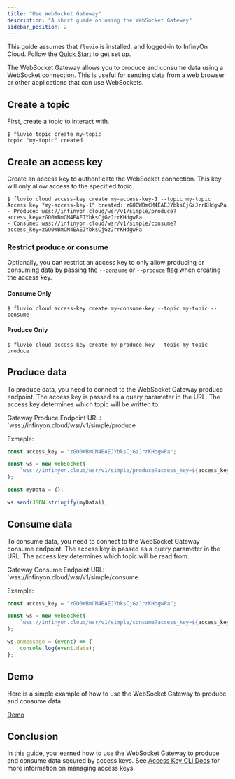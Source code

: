 ```yaml
---
title: "Use WebSocket Gateway"
description: "A short guide on using the WebSocket Gateway"
sidebar_position: 2
---
```


This guide assumes that `fluvio` is installed, and logged-in to InfinyOn Cloud. Follow the [Quick Start] to get set up.

The WebSocket Gateway allows you to produce and consume data using a WebSocket connection. This is useful for sending data from a web browser or other applications that can use WebSockets.

## Create a topic

First, create a topic to interact with.

```shell
$ fluvio topic create my-topic
topic "my-topic" created
```

## Create an access key

Create an access key to authenticate the WebSocket connection. This key will only allow access to the specified topic.

```shell
$ fluvio cloud access-key create my-access-key-1 --topic my-topic
Access key "my-access-key-1" created: zGO0WBmCM4EAEJYbksCjGzJrrKHdgwPa
- Produce: wss://infinyon.cloud/wsr/v1/simple/produce?access_key=zGO0WBmCM4EAEJYbksCjGzJrrKHdgwPa
- Consume: wss://infinyon.cloud/wsr/v1/simple/consume?access_key=zGO0WBmCM4EAEJYbksCjGzJrrKHdgwPa
```

### Restrict produce or consume
Optionally, you can restrict an access key to only allow producing or consuming data by passing the `--consume` or `--produce` flag when creating the access key.

#### Consume Only
```shell
$ fluvio cloud access-key create my-consume-key --topic my-topic --consume
```

#### Produce Only
```shell
$ fluvio cloud access-key create my-produce-key --topic my-topic --produce
```


## Produce data

To produce data, you need to connect to the WebSocket Gateway produce endpoint. The access key is passed as a query parameter in the URL. The access key determines which topic will be written to.

Gateway Produce Endpoint URL: `wss://infinyon.cloud/wsr/v1/simple/produce

Exmaple:
```javascript
const access_key = "zGO0WBmCM4EAEJYbksCjGzJrrKHdgwPa";

const ws = new WebSocket(
    `wss://infinyon.cloud/wsr/v1/simple/produce?access_key=${access_key}`,
);

const myData = {};

ws.send(JSON.stringify(myData));
```

## Consume data

To consume data, you need to connect to the WebSocket Gateway consume endpoint. The access key is passed as a query parameter in the URL. The access key determines which topic will be read from.

Gateway Consume Endpoint URL: `wss://infinyon.cloud/wsr/v1/simple/consume

Example:
```javascript
const access_key = "zGO0WBmCM4EAEJYbksCjGzJrrKHdgwPa";

const ws = new WebSocket(
    `wss://infinyon.cloud/wsr/v1/simple/consume?access_key=${access_key}`,
);

ws.onmessage = (event) => {
    console.log(event.data);
};

```

## Demo

Here is a simple example of how to use the WebSocket Gateway to produce and consume data.

[Demo]

## Conclusion

In this guide, you learned how to use the WebSocket Gateway to produce and consume data secured by access keys. See [Access Key CLI Docs] for more information on managing access keys.


[Quick Start]: cloud/quickstart.mdx
[Access Key CLI Docs]: cloud/cli/access-key.mdx
[Demo]: cloud/demos/ws-gateway.mdx
